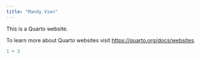 ```yaml
---
title: "Mandy Vien"
---
```


This is a Quarto website.

To learn more about Quarto websites visit <https://quarto.org/docs/websites>.

```r
1 + 3
```
